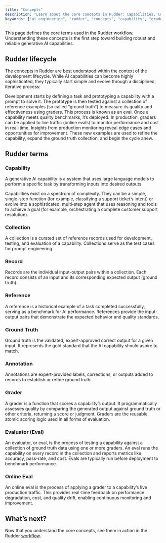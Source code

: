 ```yaml
---
title: "Concepts"
description: "Learn about the core concepts in Rudder: Capabilities, Collections, Graders, Evals, and more."
keywords: ["ai engineering", "rudder", "concepts", "capability", "grader", "eval"]
---
```



This page defines the core terms used in the Rudder workflow. Understanding these concepts is the first step toward building robust and reliable generative AI capabilities.

## Rudder lifecycle

The concepts in Rudder are best understood within the context of the development lifecycle. While AI capabilities can become highly sophisticated, they typically start simple and evolve through a disciplined, iterative process:

<Steps>
  <Step title="Prototype a capability">
    Development starts by defining a task and prototyping a <Tooltip tip={definitions.Capability}>capability</Tooltip> with a prompt to solve it.
  </Step>
  <Step title="Evaluate with ground truth">
    The prototype is then tested against a <Tooltip tip={definitions.Collection}>collection</Tooltip> of reference examples (so called “<Tooltip tip={definitions.GroundTruth}>ground truth</Tooltip>”) to measure its quality and effectiveness using <Tooltip tip={definitions.Grader}>graders</Tooltip>. This process is known as an <Tooltip tip={definitions.Eval}>eval</Tooltip>.
  </Step>
  <Step title="Observe in production">
    Once a capability meets quality benchmarks, it’s deployed. In production, graders can be applied to live traffic (<Tooltip tip={definitions.OnlineEval}>online evals</Tooltip>) to monitor performance and cost in real-time.
  </Step>
  <Step title="Iterate with new insights">
    Insights from production monitoring reveal edge cases and opportunities for improvement. These new examples are used to refine the capability, expand the ground truth collection, and begin the cycle anew.
  </Step>
</Steps>

## Rudder terms

### Capability

A generative AI capability is a system that uses large language models to perform a specific task by transforming inputs into desired outputs.

Capabilities exist on a spectrum of complexity. They can be a simple, single-step function (for example, classifying a support ticket’s intent) or evolve into a sophisticated, multi-step agent that uses reasoning and tools to achieve a goal (for example, orchestrating a complete customer support resolution).

### Collection

A collection is a curated set of reference records used for development, testing, and evaluation of a capability. Collections serve as the test cases for prompt engineering.

### Record

Records are the individual input-output pairs within a collection. Each record consists of an input and its corresponding expected output (ground truth).

### Reference

A reference is a historical example of a task completed successfully, serving as a benchmark for AI performance. References provide the input-output pairs that demonstrate the expected behavior and quality standards.

### Ground Truth

Ground truth is the validated, expert-approved correct output for a given input. It represents the gold standard that the AI capability should aspire to match.

### Annotation

Annotations are expert-provided labels, corrections, or outputs added to records to establish or refine ground truth.

### Grader

A grader is a function that scores a capability’s output. It programmatically assesses quality by comparing the generated output against ground truth or other criteria, returning a score or judgment. Graders are the reusable, atomic scoring logic used in all forms of evaluation.

### Evaluator (Eval)

An evaluator, or eval, is the process of testing a capability against a collection of ground truth data using one or more graders. An eval runs the capability on every record in the collection and reports metrics like accuracy, pass-rate, and cost. Evals are typically run before deployment to benchmark performance.

### Online Eval

An online eval is the process of applying a grader to a capability’s live production traffic. This provides real-time feedback on performance degradation, cost, and quality drift, enabling continuous monitoring and improvement.

## What’s next?

Now that you understand the core concepts, see them in action in the Rudder [workflow](/ai-engineering/quickstart).